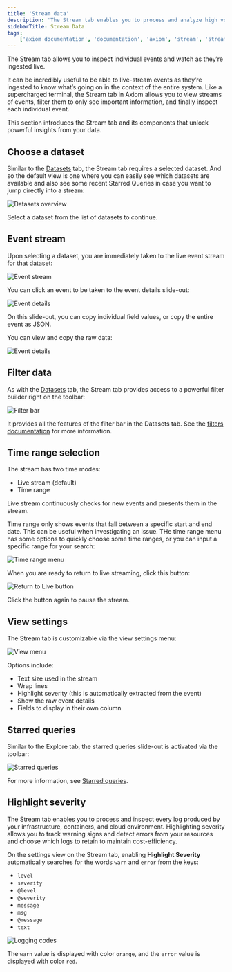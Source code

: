 ```yaml
---
title: 'Stream data'
description: 'The Stream tab enables you to process and analyze high volumes of high-velocity data from a variety of sources in real time.'
sidebarTitle: Stream Data
tags:
    ['axiom documentation', 'documentation', 'axiom', 'stream', 'streaming data', 'events', 'filtering', 'starred queries', 'level', 'debug', 'error', 'info', 'severity']
---
```


The Stream tab allows you to inspect individual events and watch as they’re ingested live.

It can be incredibly useful to be able to live-stream events as they’re ingested to know what’s going on in the context of the entire system. Like a supercharged terminal, the Stream tab in Axiom allows you to view streams of events, filter them to only see important information, and finally inspect each individual event.

This section introduces the Stream tab and its components that unlock powerful insights from your data.

## Choose a dataset

Similar to the [Datasets](/query-data/datasets) tab, the Stream tab requires a selected dataset. And so the default view is one where you can easily see which datasets are available and also see some recent Starred Queries in case you want to jump directly into a stream:

<Frame caption="Datasets overview">
  <img src="/doc-assets/shots/choose-a-dataset-1.png" alt="Datasets overview" />
</Frame>

Select a dataset from the list of datasets to continue.

## Event stream

Upon selecting a dataset, you are immediately taken to the live event stream for that dataset:

<Frame caption="Event stream">
  <img src="/doc-assets/shots/event-stream-1.png" alt="Event stream" />
</Frame>

You can click an event to be taken to the event details slide-out:

<Frame caption="Event details">
  <img src="/doc-assets/shots/event-slideout-1.png" alt="Event details" />
</Frame>

On this slide-out, you can copy individual field values, or copy the entire event as JSON.

You can view and copy the raw data:

<Frame caption="Event details">
  <img src="/doc-assets/shots/raw-data-1.png" alt="Event details" />
</Frame>

## Filter data

As with the [Datasets](/query-data/datasets#filters) tab, the Stream tab provides access to a powerful filter builder right on the toolbar:

<Frame caption="Filter bar">
  <img src="/doc-assets/shots/filtering-1.png" alt="Filter bar" />
</Frame>

It provides all the features of the filter bar in the Datasets tab. See the [filters documentation](/query-data/datasets#filters) for more information.

## Time range selection

The stream has two time modes:

- Live stream (default)
- Time range

Live stream continuously checks for new events and presents them in the stream.

Time range only shows events that fall between a specific start and end date. This can be useful when investigating an issue. THe time range menu has some options to quickly choose some time ranges, or you can input a specific range for your search:

<Frame caption="Time range menu">
  <img src="/doc-assets/shots/time-range-selection.gif" alt="Time range menu" />
</Frame>

When you are ready to return to live streaming, click this button:

<Frame caption="Return to Live button">
  <img src="/doc-assets/shots/stream-live-button.gif" alt="Return to Live button" />
</Frame>

Click the button again to pause the stream.

## View settings

The Stream tab is customizable via the view settings menu:

<Frame caption="View menu">
  <img src="/doc-assets/shots/view-settings-1.png" alt="View menu" />
</Frame>

Options include:

- Text size used in the stream
- Wrap lines
- Highlight severity (this is automatically extracted from the event)
- Show the raw event details
- Fields to display in their own column

## Starred queries

Similar to the Explore tab, the starred queries slide-out is activated via the toolbar:

<Frame caption="Starred queries">
  <img src="/doc-assets/shots/stream-starred.png" alt="Starred queries" />
</Frame>

For more information, see [Starred queries](/query-data/datasets#starred-queries).

## Highlight severity

The Stream tab enables you to process and inspect every log produced by your infrastructure, containers, and cloud environment. Highlighting severity allows you to track warning signs and detect errors from your resources and choose which logs to retain to maintain cost-efficiency.

On the settings view on the Stream tab, enabling **Highlight Severity** automatically searches for the words `warn` and `error` from the keys: 

- `level`
- `severity`
- `@level`
- `@severity`
- `message`
- `msg`
- `@message`
- `text`

<Frame caption="Logging codes">
  <img src="/doc-assets/shots/highlight-severity-1.png" alt="Logging codes" />
</Frame>

The `warn` value is displayed with color `orange`, and the `error` value is displayed with color `red`.
